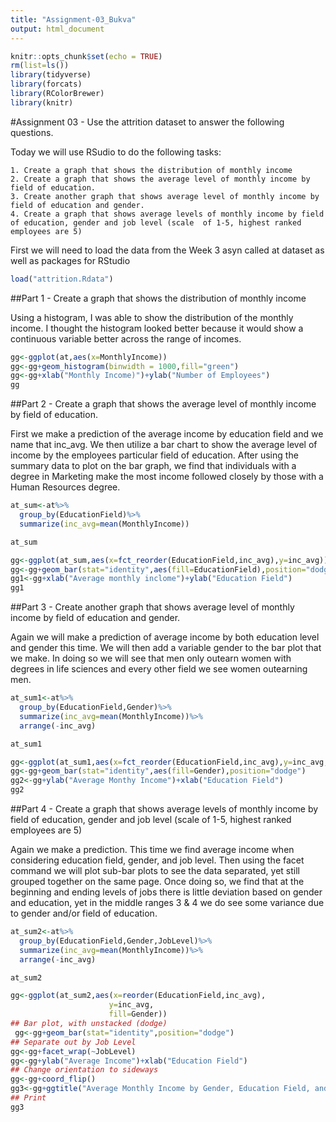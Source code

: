 ```yaml
---
title: "Assignment-03_Bukva"
output: html_document
---
```


```r
knitr::opts_chunk$set(echo = TRUE)
rm(list=ls())
library(tidyverse)
library(forcats)
library(RColorBrewer)
library(knitr)
```

#Assignment 03 - Use the attrition dataset to answer the following questions. 

Today we will use RSudio to do the following tasks:

    1. Create a graph that shows the distribution of monthly income
    2. Create a graph that shows the average level of monthly income by field of education.
    3. Create another graph that shows average level of monthly income by field of education and gender.
    4. Create a graph that shows average levels of monthly income by field of education, gender and job level (scale  of 1-5, highest ranked employees are 5)

First we will need to load the data from the Week 3 asyn called at dataset as well as packages for RStudio

```r
load("attrition.Rdata")
```


##Part 1 - Create a graph that shows the distribution of monthly income

Using a histogram, I was able to show the distribution of the monthly income.  I thought the histogram looked better because it would show a continuous variable better across the range of incomes.  

```r
gg<-ggplot(at,aes(x=MonthlyIncome))
gg<-gg+geom_histogram(binwidth = 1000,fill="green")
gg<-gg+xlab("Monthly Income)")+ylab("Number of Employees")
gg
``` 

##Part 2 - Create a graph that shows the average level of monthly income by field of education.

First we make a prediction of the average income by education field and we name that inc_avg.  We then utilize a bar chart to show the average level of income by the employees particular field of education.  After using the summary data to plot on the bar graph, we find that individuals with a degree in Marketing make the most income followed closely by those with a Human Resources degree.

```r
at_sum<-at%>%
  group_by(EducationField)%>%
  summarize(inc_avg=mean(MonthlyIncome))

at_sum
```

```r
gg<-ggplot(at_sum,aes(x=fct_reorder(EducationField,inc_avg),y=inc_avg))
gg<-gg+geom_bar(stat="identity",aes(fill=EducationField),position="dodge")
gg1<-gg+xlab("Average monthly inclome")+ylab("Education Field")
gg1
```


##Part 3 - Create another graph that shows average level of monthly income by field of education and gender.

Again we will make a prediction of average income by both education level and gender this time.  We will then add a variable gender to the bar plot that we make.  In doing so we will see that men only outearn women with degrees in life sciences and every other field we see women outearning men.  

```r

at_sum1<-at%>%
  group_by(EducationField,Gender)%>%
  summarize(inc_avg=mean(MonthlyIncome))%>%
  arrange(-inc_avg)

at_sum1
```

```r
gg<-ggplot(at_sum1,aes(x=fct_reorder(EducationField,inc_avg),y=inc_avg,color=Gender))
gg<-gg+geom_bar(stat="identity",aes(fill=Gender),position="dodge")
gg2<-gg+ylab("Average Monthy Income")+xlab("Education Field")
gg2
```

##Part 4 - Create a graph that shows average levels of monthly income by field of education, gender and job level (scale  of 1-5, highest ranked employees are 5)

Again we make a prediction.  This time we find average income when considering education field, gender, and job level.  Then using the facet command we will plot sub-bar plots to see the data separated, yet still grouped together on the same page.  Once doing so, we find that at the beginning and ending levels of jobs there is little deviation based on gender and education, yet in the middle ranges 3 & 4 we do see some variance due to gender and/or field of education. 

```r

at_sum2<-at%>%
  group_by(EducationField,Gender,JobLevel)%>%
  summarize(inc_avg=mean(MonthlyIncome))%>%
  arrange(-inc_avg)

at_sum2
```

```r
gg<-ggplot(at_sum2,aes(x=reorder(EducationField,inc_avg),
                      y=inc_avg,
                      fill=Gender))
## Bar plot, with unstacked (dodge)
 gg<-gg+geom_bar(stat="identity",position="dodge")
## Separate out by Job Level
gg<-gg+facet_wrap(~JobLevel)
gg<-gg+ylab("Average Income")+xlab("Education Field")
## Change orientation to sideways
gg<-gg+coord_flip()
gg3<-gg+ggtitle("Average Monthly Income by Gender, Education Field, and Job Level")
## Print
gg3
```

